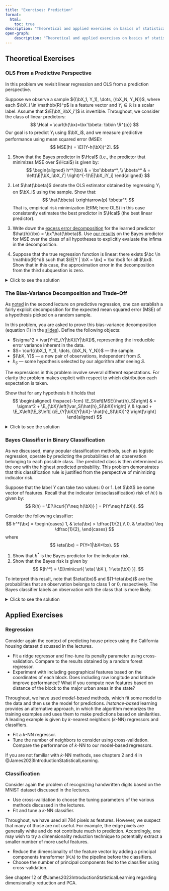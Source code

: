 ```yaml
---
title: "Exercises: Prediction"
format:
  html:
    toc: true
description: "Theoretical and applied exercises on basics of statistical and machine learning: optimal predictors, bias-variance trade-off, practical aspects"
open-graph:
    description: "Theoretical and applied exercises on basics of statistical and machine learning: optimal predictors, bias-variance trade-off, practical aspects" 
---
```





## Theoretical Exercises 

### OLS From a Predictive Perspective

In this problem we revisit linear regression and OLS from a prediction perspective.

Suppose we observe a sample ${(\bX_1, Y_1), \dots, (\bX_N, Y_N)}$, where each $\bX_i \in \mathbb{R}^p$ is a feature vector and $Y_i \in \mathbb{R}$ is a scalar label. Assume that $\E[\bX_i\bX_i']$ is invertible. Throughout, we consider the class of linear predictors:
$$
\Hcal = \curl{h(\bx)=\bx'\bbeta: \bb\in \R^{p}}
$$
Our goal is to predict $Y_i$ using $\bX_i$, and we measure predictive performance using mean squared error (MSE):
$$
MSE(h) = \E[(Y-h(\bX))^2].
$$


1. Show that the Bayes predictor in $\Hcal$ (i.e., the predictor that minimizes MSE over $\Hcal$) is given by:
$$
\begin{aligned}
h^*(\bx) & = \bx'\bbeta^*, \\
\bbeta^* & = \left(\E[\bX_i\bX_i'] \right)^{-1}\E[\bX_iY_i]
\end{aligned}
$$ 

2. Let $\hat{\bbeta}$ denote the OLS estimator obtained by regressing $Y_i$ on $\bX_i$ using the sample. Show that:
$$
\hat{\bbeta} \xrightarrow{p} \bbeta^*.
$$
That is, empirical risk minimization (ERM; here OLS) in this case consistently estimates the best predictor in $\Hcal$ (the best linear predictor).

3. Write down the [excess error decomposition](https://vladislav-morozov.github.io/econometrics-2/slides/prediction/pac-nfl-tradeoff.html#/bias-complexity-trade-off-i-decomposition) for the learned predictor $\hat{h}(\bx) = \bx'\hat{\bbeta}$. Use [our results](https://vladislav-morozov.github.io/econometrics-2/slides/prediction/regression-pt1.html#/mse-optimal-predictor-bayes-predictor) on the Bayes predictor for MSE over the class of all hypotheses to explicitly evaluate the infima in the decomposition. 
4. Suppose that the true regression function is linear: there exists $\bc \in \mathbb{R}^d$ such that $\E[Y | \bX = \bx] = \bx'\bc$ for all $\bx$. Show that in this case, the approximation error in the decomposition from the third subquestion is zero.


<details>
  <summary>Click to see the solution</summary>

*First subquestion*: the problem of minimizing MSE over $\Hcal$ can be represented as the problem of minimizing the MSE over $\bb$. Formally, if 
$$
h^*  = \argmin_{h\in\Hcal} MSE(h),
$$
then we can write
$$
\begin{aligned}
h^*(\bx) & = \bx'\bbeta^*, \\
\bbeta^*  & = \argmin_{\bb} \E[(Y_i - \bX_i'\bb)^2].
\end{aligned}
$$ 

We just need to show that $\bbeta^*$ actually is equal to $\left(\E[\bX_i\bX_i'] \right)^{-1}\E[\bX_iY_i]$. To do so, we expand the square in the MSE and take $\bb$ out of the expectations:
$$
\begin{aligned}
\E[(Y_i - \bX_i'\bb)^2] & = \E[Y_i^2] - 2\bb'\E[\bX_iY_i] + \bb'\E[\bX_i\bX_i']\bb.
\end{aligned}
$$
We can now differentiate with respect to $\bb$. By proceeding [as in the first lecture](https://vladislav-morozov.github.io/econometrics-2/slides/vector/vector-ols.html#/derivative-with-respect-to-b_j), we obtain that any MSE minimizer $\bbeta^*$ must satisfy the first-order conditions:
$$
-2\E[\bX_iY_i] + 2\E[\bX_i\bX_i']\bbeta^* = 0.
$$
Moving $\E[\bX_iY_i]$ to the other side and premultiplying by $(\E[\bX_i\bX_i'])^{-1}$ shows that
$$
\bbeta^* = \left(\E[\bX_i\bX_i'] \right)^{-1}\E[\bX_iY_i].
$$
We have shown that the MSE-best linear predictor has exactly the parameters $\bbeta^*$, as desired.


<br>

*Second subquestion*: the OLS estimator is given by
$$
\hat{\bbeta} = (\bX'\bX)^{-1}\bX'\bY.
$$ 
[Proposition 5](https://vladislav-morozov.github.io/econometrics-2/slides/vector/ols-consistency.html#/combining-together) in the consistency slides now shows the desired result.


<br>


*Third subquestion*: Recall that the excess error of $\hat{h}$ is the difference between the risk of $\hat{h}$ and the infimum of risk over all hypotheses. By [proposition 1 in the regression slides](https://vladislav-morozov.github.io/econometrics-2/slides/prediction/regression-pt1.html#/mse-optimal-predictor-bayes-predictor) we know that the best achievable risk is associated with $\dot{h}(\bx)=\E[Y_j|\bX_j=\bx]$. Accordingly, we can write the excess error as
$$
\begin{aligned}
 & MSE(\hat{h}) - MSE(\dot{h})\\
 & = \underbrace{\left( MSE(\hat{h})- MSE(h^*)  \right)}_{\text{Estimation error}} + \underbrace{\left(MSE(h^*) - MSE(\dot{h}) \right)}_{\text{Approximation error}},
\end{aligned}
$$
where we have inserted the risk of the best hypothesis in $\Hcal$.

We can actually make the above expression more explicit. By opening up the squares, for any pair of hypotheses $h, g$, we can write 
$$
\begin{aligned}
& MSE(h)- MSE(g) \\
&  = -2\E[Y_j(h(\bX_j)-g(\bX_j))] + \E[(h(\bX_j)-g(\bX_j))(h(\bX_j)+g(\bX_j))].
\end{aligned}
$$
As always, $(Y_j, \bX_j)$ is a new point that is independent from the sample. 

It follows that the excess error may be represented as 
$$
\begin{aligned}
 & MSE(\hat{h}) - MSE(\dot{h})\\
 & = \Big(-2\E[Y_j\bX_j'(\hat{\bbeta}-\bbeta)] + \E[(\hat{\bbeta}-\bbeta)'\bX_j\bX_j'(\hat{\bbeta}+\bbeta)  ]  \Big)\\
 &   \quad +\Big(-2\E[Y_j(\bX_j'\bbeta - \E[Y_j|\bX_j])]\\
 & \quad \quad \quad + \E[(\bX_j'\bbeta - \E[Y_j|\bX_j])(\bX_j'\bbeta + \E[Y_j|\bX_j]) ]  \Big)
\end{aligned}
$$ {#eq-ols-pred-decomp}


- The expression in the second line above is the estimation error. Notice how it depends on the difference between $\hat{\bbeta}$ and its probability limit $\bbeta$.
- The expression in the last two lines is the approximation error. 

The expectations above are with respect to $(\bX_j, Y_j)$. Accordingly, the overall expression is still random through its dependence on the sample through $\hat{\bbeta}$.

::: {.callout-note appearance="minimal"}

There is some mild abuse of notation above regarding the conditional expectation. By $\E[Y_j|\bX_j]$ we understand $\dot{h}(\bX_j)$.

:::


<br>

*Fourth subquestion*: consider the approximaion error term in @eq-ols-pred-decomp. It is sufficient to shows that 
$$
\bX_j'\bbeta - \E[Y_j|\bX_j] = 0.
$$
By substituting the assumption, we obtain that $\bX_j'\bbeta - \E[Y_j|\bX_j] = \bX_j'\bbeta-\bX_j'\bc$. Accordingly, it is sufficient to show $\bc$ must be equal to $\bbeta$. This equality is easy to show using the law of iterated expectations and the definition of $\bbeta$:
$$
\begin{aligned}
\bbeta & = \left(\E[\bX_i\bX_i'] \right)^{-1}\E[\bX_iY_i]\\
& = \left(\E[\bX_i\bX_i'] \right)^{-1}\E[\E[\bX_iY_i|\bX_i]]\\
& = \left(\E[\bX_i\bX_i'] \right)^{-1}\E[\bX_i\E[Y_i|\bX_i]]\\
& = \left(\E[\bX_i\bX_i'] \right)^{-1}\E[\bX_i\bX_i'\bc]\\
& = \left(\E[\bX_i\bX_i'] \right)^{-1}\E[\bX_i\bX_i']\bc\\
& = \bc.
\end{aligned}
$$
The desired result now follows. 

</details>
  
### The Bias-Variance Decomposition and Trade-Off
 

As [noted](https://vladislav-morozov.github.io/econometrics-2/slides/prediction/regression-pt2.html#/bias-variance-decomposition-interpretation) in the second lecture on predictive regression, one can establish a fairly explicit decomposition for the expected mean squared error (MSE) of a hypothesis picked on a random sample. 



In this problem, you are asked to prove this bias-variance decomposition  (equation (1) in the [slides](https://vladislav-morozov.github.io/econometrics-2/slides/prediction/regression-pt2.html#/bias-variance-decomposition-interpretation)). Define the following objects:

- $\sigma^2 = \var(Y-\E_{Y|\bX}[Y|\bX])$, representing the irreducible error variance inherent in the data. 
- $S= \curl{(\bX_1, Y_1), \dots, (\bX_N, Y_N)}$ — the sample.
- $(\bX, Y)$ — a new pair of observations, independent from $S$.
- $\hat{h}_S$ — some hypothesis selected by our algorithm after seeing $S$.


::: {.callout-note appearance="minimal"}

The expressions in this problem involve several different expectations. For clarity the problem makes explicit with respect to which distribution each expectation is taken. 

:::


Show that for any hypothesis $h$ it holds that 
$$
\begin{aligned}
\hspace{-1cm} \E_S\left[MSE(\hat{h}_S)\right]  & =  \sigma^2  + \E_{\bX}\left[\var_S(\hat{h}_S(\bX))\right] \\
& \quad + \E_X\left[\E_S\left[ (\E_{Y|\bX}[Y|\bX]- \hat{h}_S(\bX))^2 \right]\right]  
\end{aligned}
$$  

<details>
  <summary>Click to see the solution</summary>
  


 


To begin, we obtain a more convenient representation for the object of interest. We use the law of iterated expectations and the fact that expectations are integrals to write
$$
\begin{aligned}
& \E_S\left[MSE(\hat{h}_S) \right]\\
& = \E_{S}\left[ \E_{Y, \bX}\left[(Y-\hat{h}_S(\bX))^2 \right] \right] \\
& = \E_{S}\left[ \E_{\bX}\left[\E_{Y|\bX}[ (Y-\hat{h}_S(\bX))^2|\bX ] \right] \right]  \\
& = \E_{\bX}\left[ \E_{\bS}\left[\E_{Y|\bX}[ (Y-\hat{h}_S(\bX))^2|\bX ] \right] \right] \\
& = \int \E_{\bS} \left[\E_{Y|\bX}[ (Y-\hat{h}_S(\bX))^2|\bX=\bx] \right]f_{\bX}(\bx)d\bx,
\end{aligned}
$$ {#eq-bv-1}
where $f_{\bX}$ is the marginal density of $\bX$ (the argument works with discrete $\bX$ as well).

We can now study the expectation under the integral. To do so, first define
$$
U = Y- \E_{Y|\bX}[Y|\bX].
$$
Observe that 
$$
\begin{aligned}
\E_{Y|\bX}[U|\bX] & = \E_{Y|\bX}[Y|\bX] - \E_{Y|\bX}[\E_{Y|\bX}[Y|\bX]|\bX]  \\
& = \E_{Y|\bX}[Y|\bX]- \E_{Y|\bX}[Y|\bX] =0.
\end{aligned}
$$ {#eq-u-y}

We substitute $Y=\E_{Y|\bX}[Y|\bX] + U$ into the expectation under the integral and obtain
$$
\begin{aligned}
 & \E_{S}\left[\E_{Y|\bX}\left[ (Y-\hat{h}_S(\bX))^2|\bX=\bx\right]\right] \\
& = \E_{S}\left[\E_{Y|\bX}\left[( U + \E_{Y|\bX}[Y|\bX] -\hat{h}_S(\bX))^2|\bX=\bx\right]\right]\\
& =  \E_{S}\left[\E_{Y|\bX}\left[U^2|\bX=\bx\right]\right] \\
& \quad   - 2 \E_{S}\left[\E_{Y|\bX}\left[U(\E_{Y|\bX}[Y|\bX] - \hat{h}_S(\bX))|\bX=\bx\right] \right] \\
& \quad + \E_{S}\left[\E_{Y|\bX}\left[(\E_{Y|\bX}[Y|\bX] - \hat{h}_S(\bX))^2 |\bX=\bx \right] \right] .
\end{aligned}
$$ {#eq-bv-2}

We further expand the last term by adding and subtracting $\E_S[\hat{h}_S(\bx)]$.
$$
\begin{aligned}
& \E_{S}\left[\E_{Y|\bX}\left[(\E_{Y|\bX}[Y|\bX] - \hat{h}_S(\bX))^2 |\bX=\bx \right] \right] \\
& = \E_{S}\left[\E_{Y|\bX}\left[(\E_{Y|\bX}[Y|\bX=\bx] - \hat{h}_S(\bx))^2 |\bX=\bx \right] \right] \\
& = \E_{S}\left[(\E_{Y|\bX}[Y|\bX=\bx] - \hat{h}_S(\bx))^2  \right] \\
& = \E_S\left[ \left(\E_{Y|\bX}[Y|\bX=\bx] - \E_S[\hat{h}_S(\bx)] \right)^2 \right]    +  \E_S\left[  \left( \E_S[\hat{h}_S(\bx)] - \hat{h}_S(\bx) \right)^2 \right]\\
& \quad +2 \E_S\left[ \left(\E_{Y|\bX}[Y|\bX=\bx] - \E_S[\hat{h}_S(\bx)] \right)\left( \E_S[\hat{h}_S(\bx)] - \hat{h}_S(\bx) \right)    \right] .
\end{aligned}
$$
Note that we get rid of the $\E_{Y|\bX}$ expectation in the third line because nothing depends on $(Y, \bX)$ anymore after using the condition $\curl{\bX=\bx}$


As for the last expectation, we note that $\left(\E_{Y|\bX}[Y|\bX=\bx] - \E_S[\hat{h}_S(\bx)] \right)$ is a deterministic expression. It can thus be taken out of the expectation as 
$$
\begin{aligned}
& \E_S\left[ \left(\E_{Y|\bX}[Y|\bX=\bx] - \E_S[\hat{h}_S(\bx)] \right)\left( \E_S[\hat{h}_S(\bx)] - \hat{h}_S(\bx) \right)    \right] \\
& = \left(\E_{Y|\bX}[Y|\bX=\bx] - \E_S[\hat{h}_S(\bx)] \right)\E_S\left[   \E_S[\hat{h}_S(\bx)] - \hat{h}_S(\bx)    \right]\\
& = 0.
\end{aligned}
$$ {#eq-bv-3}


Combining equations ([-@eq-bv-1])-([-@eq-bv-3]) and the law of iterated expectations, we obtain that 
$$
\begin{aligned}
& \E_S\left[MSE(\hat{h}_S) \right] \\
& = \E_S\left[ \E_{Y, \bX}[U^2]\right] -2 \E_{S}\left[\E_{Y, \bX}\left[U(\E_{Y|\bX}[Y|\bX] - \hat{h}_S(\bX))\right] \right] \\
& \quad + \E_{\bX}\left[ \E_S\left[ \left(\E_{Y|\bX}[Y|\bX] - \E_S[\hat{h}_S(\bX)] \right)^2 \right] \right]    \\
& \quad +  \E_{\bX}\left[  \E_S\left[  \left( \E_S[\hat{h}(\bX)] - \hat{h}_S(\bX) \right)^2 \right] \right]
\end{aligned}
$$

As a finishing touch, we handle the expressions involving $U$. First, $\E_S\left[ \E_{Y, \bX}[U^2]\right] = \E_S[\sigma^2]=\sigma^2$. Second, we  use @eq-u-y to show that the second term in the preceding equation is 0:
$$
\begin{aligned}
& \E_{S}\left[\E_{Y, \bX}\left[U(\E_{Y|\bX}[Y|\bX] - \hat{h}_S(\bX))\right] \right]\\
& = \E_{S}\left[\E_{\bX}\left[   (\E_{Y|\bX}[Y|\bX] - \hat{h}_S(\bX))
  \E_{Y|\bX}\left[U|\bX\right]
  \right] \right]\\
  & = 0.
\end{aligned}
$$
The desired result now follows. 

</details>
  
### Bayes Classifier in Binary Classification

As we discussed, many popular classification methods, such as logistic regression, operate by predicting the probabilities of an observation belonging to each possible class. The predicted class is then determined as the one with the highest predicted probability. This problem demonstrates that this classification rule is justified from the perspective of minimizing indicator risk.

Suppose that the label $Y$ can take two values: 0 or 1. Let $\bX$ be some vector of features. Recall that the indicator (missclassification) risk of $h(\cdot)$ is given by:
$$
R(h) = \E[\I\curl{Y\neq h(\bX)}
] = P(Y\neq h(\bX)).
$$

Consider the following classifier:
$$
h^*(\bx) = \begin{cases}
1, & \eta(\bx) > \dfrac{1}{2},\\
0, & \eta(\bx) \leq \dfrac{1}{2},
\end{cases}
$$
where 
$$
\eta(\bx) = P(Y=1|\bX=\bx).
$$

1. Show that $h^*$ is the Bayes predictor for the indicator risk.
2. Show that the Bayes risk is given by
$$
R(h^*) = \E[\min\curl{ \eta(
  \bX
), 1-\eta(\bX) }].
$$

To interpret this result, note that $\eta(\bx)$  and $(1-\eta(\bx))$ are the probabilities that an observation belongs to class 1 or 0, respectively. The Bayes classifier labels an observation with the class that is more likely. 

<details>
  <summary>Click to see the solution</summary>
  


*First subquestion*: let $h$ be any binary classifier. Like in the previous problem, we can connect the risk to an integral of a *conditional* probability of missclassification
$$
\begin{aligned}
R(h) & = \E_{Y, \bX}[\I\curl{Y\neq h(\bX)}] \\
&  = \E_{\bX} \left[\E_{Y|\bX}\left[ \I\curl{Y\neq h(\bX)}|\bX\right] \right] \\
& = \int  \E_{Y|\bX} \left[ \I\curl{Y\neq h(\bX)}|\bX=\bx \right] f_{\bX}(\bx)d\bx\\
& = \int P\left(h(\bX
)\neq Y|\bX=\bx \right) f_{\bX}(\bx)d\bx,
\end{aligned}
$$
where $f_{\bX}$ is the density of $\bX$.

We focus on the conditional probability of missclasification:
$$
\begin{aligned}
& P\left(h(\bX)\neq Y|\bX=\bx \right) \\
& = 1- P(h(\bX)=1, Y=1| \bX=\bx) - P(h(\bX)=0, Y=0|\bX=\bx)\\
& = 1- \I\curl{h(\bx)=1}P(Y=1|\bX=\bx)- \I\curl{h(\bx)=0}P(Y=0|\bX=\bx)\\
& = 1- \I\curl{h(\bx)=1}\eta(\bx) - \I\curl{h(\bx)=0}(1-\eta(\bx)).
\end{aligned}
$$
Note that the second equality holds because $h(\bX)$ is not random conditional on $\curl{\bX=\bx}$.

Constrast such conditional misclassification probabilities of $h^*$ and any $h$:
$$
\begin{aligned}
& \quad	P(h(\bX)\neq Y|\bX=\bx) - P(h^*(\bX)\neq Y|\bX=\bx)   \\  & =  \eta(
  \bx)\left(\mathbb{I}_{h^*(\bx)=1}- \I\curl{h(\bx)=1} \right) \\
& \quad + (1-\eta(\bx))\left(  \I\curl{h^*(\bx)=0} - \mathbb{I}_{h(\bx)=0}\right)
\\ & = (2\eta(\bx)-1)\left(\mathbb{I}\curl{h^*(\bx)=1} - \mathbb{I}\curl{h(\bx)=1} \right)\\
& \geq 0
\end{aligned}
$$
where we used that $\mathbb{I}\curl{h^*(\bx)=0}=  1-\mathbb{I}\curl{h^*(\bx)=1}$ in the second equality. In the last line  we substitute $h^*$ to see that the second parentheses always have the same sign as the first ones.
 
Integrating over $\bx$ now, we conclude that 
$$
R(h^*)\leq R(h).
$$
The risk of any $h$ must be greater or equal to the risk of $h^*$. In other words, $h^*$ is the Bayes classifier.

<br>

*Second subquestion*: To obtain the Bayes risk, directly evaluate the conditional missclassification probability: if $\eta(\bx)> 1/2$, then $P(h(\bX)\neq Y|\bX=\bx) = 1-\eta(\bx)$ (which is no greater than $\eta(\bx))$. If $\eta(\bx)\leq 1/2$, then $P(h(\bX)\neq Y|\bX=\bx) = \eta(\bx)$ (which is no greater than $1-\eta(\bx)$). Accordingly,
$$
P\left(h(\bX)\neq Y|\bX=\bx \right)  = \min\curl{ \eta(\bx), 1-\eta(\bx) }.
$$

</details>

## Applied Exercises
 
### Regression

Consider again the context of predicting house prices using the California housing dataset discussed in the lectures.

- Fit a ridge regressor and fine-tune its penalty parameter using cross-validation. Compare to the results obtained by a random forest regressor.
- Experiment with including geographical features based on the coordinates of each block. Does including raw longitude and latitude improve performance? What if you compute new features based on distance of the block to the major urban areas in the state? 

Throughout, we have used *model-based* methods, which fit some model to the data and then use the model for predictions. *Instance-based* learning provides an alternative approach, in which the algorithm memorizes the training examples and uses them to make predictions based on similarities. A leading example is given by $k$-nearest neighbors ($k$-NN) regressors and classifiers. 

- Fit a $k$-NN regressor.
- Tune the number of neighbors to  consider using cross-validation. Compare the performance of $k$-NN to our model-based regressors.

If you are not familiar with $k$-NN methods, see chapters 2 and 4 in @James2023IntroductionStatisticalLearning.

### Classification

Consider again the problem of recognizing handwritten digits based on the MNIST dataset discussed in the lectures.

- Use cross-validation to choose the tuning parameters of the various methods discussed in the lectures. 
- Fit and tune a $k$-NN classifier.

Throughout, we have used all 784 pixels as features. However, we suspect that many of those are not useful. For example, the edge pixels are generally white and do not contribute much to prediction. Accordingly, one may wish to try a dimensionality reduction technique to potentially extract a smaller number of more useful features.

- Reduce the dimensionality of the feature vector by adding a principal components transformer (`PCA`) to the pipeline before the classifiers. 
- Choose the number of principal components fed to the classifier using cross-validation.
  
See chapter 12 of @James2023IntroductionStatisticalLearning regarding dimensionality reduction and PCA.